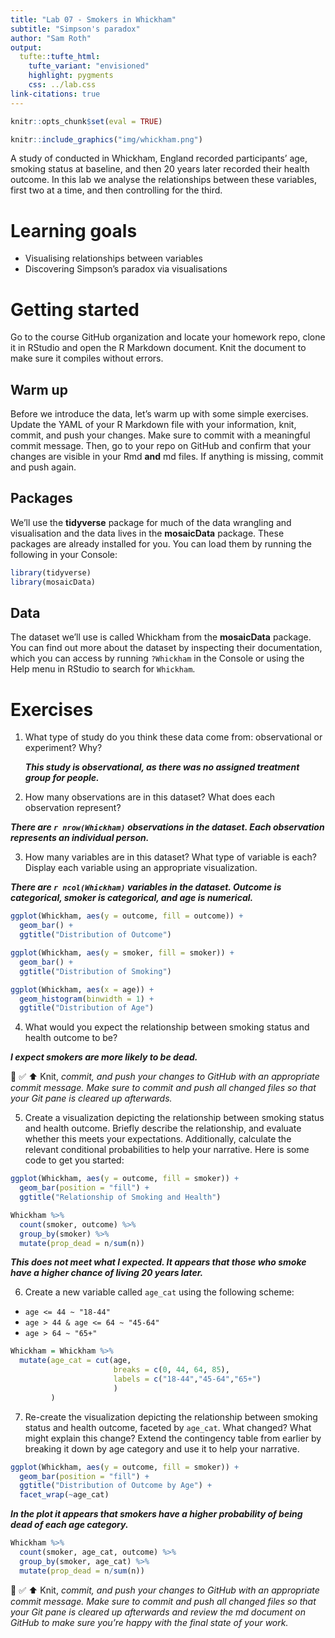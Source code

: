 ```yaml
---
title: "Lab 07 - Smokers in Whickham"
subtitle: "Simpson's paradox"
author: "Sam Roth"
output: 
  tufte::tufte_html:
    tufte_variant: "envisioned"
    highlight: pygments
    css: ../lab.css
link-citations: true
---
```


```r
knitr::opts_chunk$set(eval = TRUE)
```

```r
knitr::include_graphics("img/whickham.png")
```

A study of conducted in Whickham, England recorded participants' age, smoking status at baseline, and then 20 years later recorded their health outcome.
In this lab we analyse the relationships between these variables, first two at a time, and then controlling for the third.

# Learning goals

-   Visualising relationships between variables
-   Discovering Simpson's paradox via visualisations

# Getting started

Go to the course GitHub organization and locate your homework repo, clone it in RStudio and open the R Markdown document.
Knit the document to make sure it compiles without errors.

## Warm up

Before we introduce the data, let's warm up with some simple exercises.
Update the YAML of your R Markdown file with your information, knit, commit, and push your changes.
Make sure to commit with a meaningful commit message.
Then, go to your repo on GitHub and confirm that your changes are visible in your Rmd **and** md files.
If anything is missing, commit and push again.

## Packages

We'll use the **tidyverse** package for much of the data wrangling and visualisation and the data lives in the **mosaicData** package.
These packages are already installed for you.
You can load them by running the following in your Console:

```r
library(tidyverse) 
library(mosaicData) 
```

## Data

The dataset we'll use is called Whickham from the **mosaicData** package.
You can find out more about the dataset by inspecting their documentation, which you can access by running `?Whickham` in the Console or using the Help menu in RStudio to search for `Whickham`.

# Exercises

1.  What type of study do you think these data come from: observational or experiment?
    Why?
    
    ***This study is observational, as there was no assigned treatment group for people.***

2.  How many observations are in this dataset?
    What does each observation represent?

***There are `r nrow(Whickham)` observations in the dataset. Each observation represents an individual person.***

3.  How many variables are in this dataset?
    What type of variable is each?
    Display each variable using an appropriate visualization.
    
***There are `r ncol(Whickham)` variables in the dataset. Outcome is categorical, smoker is categorical, and age is numerical.***

```r
ggplot(Whickham, aes(y = outcome, fill = outcome)) +
  geom_bar() +
  ggtitle("Distribution of Outcome")

```
```r
ggplot(Whickham, aes(y = smoker, fill = smoker)) +
  geom_bar() +
  ggtitle("Distribution of Smoking")

```
```r
ggplot(Whickham, aes(x = age)) +
  geom_histogram(binwidth = 1) +
  ggtitle("Distribution of Age")

```

4.  What would you expect the relationship between smoking status and health outcome to be?

***I expect smokers are more likely to be dead.***

🧶 ✅ ⬆️ Knit, *commit, and push your changes to GitHub with an appropriate commit message. Make sure to commit and push all changed files so that your Git pane is cleared up afterwards.*

5.  Create a visualization depicting the relationship between smoking status and health outcome. Briefly describe the relationship, and evaluate whether this meets your expectations. Additionally, calculate the relevant conditional probabilities to help your narrative. Here is some code to get you started:

```r
ggplot(Whickham, aes(y = outcome, fill = smoker)) +
  geom_bar(position = "fill") +
  ggtitle("Relationship of Smoking and Health")

```

```r
Whickham %>%
  count(smoker, outcome) %>%
  group_by(smoker) %>%
  mutate(prop_dead = n/sum(n))
```

***This does not meet what I expected. It appears that those who smoke have a higher chance of living 20 years later.***

6.  Create a new variable called `age_cat` using the following scheme:

-   `age <= 44 ~ "18-44"`
-   `age > 44 & age <= 64 ~ "45-64"`
-   `age > 64 ~ "65+"`

```r

Whickham = Whickham %>%
  mutate(age_cat = cut(age,
                       breaks = c(0, 44, 64, 85),
                       labels = c("18-44","45-64","65+")
                       )
         )

```

7.  Re-create the visualization depicting the relationship between smoking status and health outcome, faceted by `age_cat`. What changed? What might explain this change? Extend the contingency table from earlier by breaking it down by age category and use it to help your narrative.
```r
ggplot(Whickham, aes(y = outcome, fill = smoker)) +
  geom_bar(position = "fill") +
  ggtitle("Distribution of Outcome by Age") +
  facet_wrap(~age_cat)

```
***In the plot it appears that smokers have a higher probability of being dead of each age category.***

```r
Whickham %>%
  count(smoker, age_cat, outcome) %>%
  group_by(smoker, age_cat) %>%
  mutate(prop_dead = n/sum(n))

```


🧶 ✅ ⬆️ Knit, *commit, and push your changes to GitHub with an appropriate commit message. Make sure to commit and push all changed files so that your Git pane is cleared up afterwards and review the md document on GitHub to make sure you're happy with the final state of your work.*
